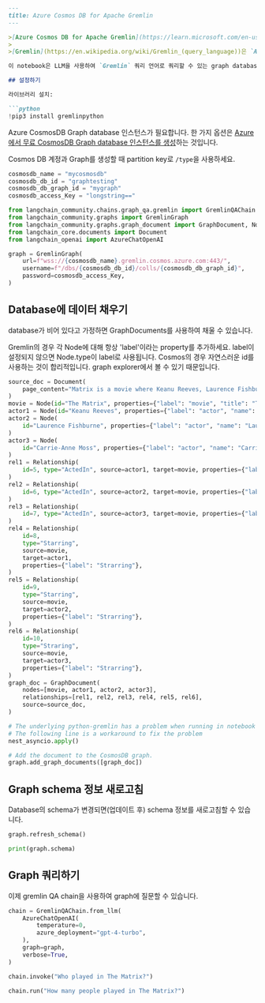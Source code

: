 ```markdown
---
title: Azure Cosmos DB for Apache Gremlin
---

>[Azure Cosmos DB for Apache Gremlin](https://learn.microsoft.com/en-us/azure/cosmos-db/gremlin/introduction)은 수십억 개의 vertex와 edge를 가진 대규모 graph를 저장하는 데 사용할 수 있는 graph database 서비스입니다. 밀리초 단위의 지연 시간으로 graph를 쿼리하고 graph 구조를 쉽게 발전시킬 수 있습니다.
>
>[Gremlin](https://en.wikipedia.org/wiki/Gremlin_(query_language))은 `Apache Software Foundation`의 `Apache TinkerPop`에서 개발한 graph traversal 언어이자 virtual machine입니다.

이 notebook은 LLM을 사용하여 `Gremlin` 쿼리 언어로 쿼리할 수 있는 graph database에 자연어 인터페이스를 제공하는 방법을 보여줍니다.

## 설정하기

라이브러리 설치:

```python
!pip3 install gremlinpython
```

Azure CosmosDB Graph database 인스턴스가 필요합니다. 한 가지 옵션은 [Azure에서 무료 CosmosDB Graph database 인스턴스를 생성](https://learn.microsoft.com/en-us/azure/cosmos-db/free-tier)하는 것입니다.

Cosmos DB 계정과 Graph를 생성할 때 partition key로 `/type`을 사용하세요.

```python
cosmosdb_name = "mycosmosdb"
cosmosdb_db_id = "graphtesting"
cosmosdb_db_graph_id = "mygraph"
cosmosdb_access_Key = "longstring=="
```

```python
from langchain_community.chains.graph_qa.gremlin import GremlinQAChain
from langchain_community.graphs import GremlinGraph
from langchain_community.graphs.graph_document import GraphDocument, Node, Relationship
from langchain_core.documents import Document
from langchain_openai import AzureChatOpenAI
```

```python
graph = GremlinGraph(
    url=f"wss://{cosmosdb_name}.gremlin.cosmos.azure.com:443/",
    username=f"/dbs/{cosmosdb_db_id}/colls/{cosmosdb_db_graph_id}",
    password=cosmosdb_access_Key,
)
```

## Database에 데이터 채우기

database가 비어 있다고 가정하면 GraphDocuments를 사용하여 채울 수 있습니다.

Gremlin의 경우 각 Node에 대해 항상 'label'이라는 property를 추가하세요.
label이 설정되지 않으면 Node.type이 label로 사용됩니다.
Cosmos의 경우 자연스러운 id를 사용하는 것이 합리적입니다. graph explorer에서 볼 수 있기 때문입니다.

```python
source_doc = Document(
    page_content="Matrix is a movie where Keanu Reeves, Laurence Fishburne and Carrie-Anne Moss acted."
)
movie = Node(id="The Matrix", properties={"label": "movie", "title": "The Matrix"})
actor1 = Node(id="Keanu Reeves", properties={"label": "actor", "name": "Keanu Reeves"})
actor2 = Node(
    id="Laurence Fishburne", properties={"label": "actor", "name": "Laurence Fishburne"}
)
actor3 = Node(
    id="Carrie-Anne Moss", properties={"label": "actor", "name": "Carrie-Anne Moss"}
)
rel1 = Relationship(
    id=5, type="ActedIn", source=actor1, target=movie, properties={"label": "ActedIn"}
)
rel2 = Relationship(
    id=6, type="ActedIn", source=actor2, target=movie, properties={"label": "ActedIn"}
)
rel3 = Relationship(
    id=7, type="ActedIn", source=actor3, target=movie, properties={"label": "ActedIn"}
)
rel4 = Relationship(
    id=8,
    type="Starring",
    source=movie,
    target=actor1,
    properties={"label": "Strarring"},
)
rel5 = Relationship(
    id=9,
    type="Starring",
    source=movie,
    target=actor2,
    properties={"label": "Strarring"},
)
rel6 = Relationship(
    id=10,
    type="Straring",
    source=movie,
    target=actor3,
    properties={"label": "Strarring"},
)
graph_doc = GraphDocument(
    nodes=[movie, actor1, actor2, actor3],
    relationships=[rel1, rel2, rel3, rel4, rel5, rel6],
    source=source_doc,
)
```

```python
# The underlying python-gremlin has a problem when running in notebook
# The following line is a workaround to fix the problem
nest_asyncio.apply()

# Add the document to the CosmosDB graph.
graph.add_graph_documents([graph_doc])
```

## Graph schema 정보 새로고침

Database의 schema가 변경되면(업데이트 후) schema 정보를 새로고침할 수 있습니다.

```python
graph.refresh_schema()
```

```python
print(graph.schema)
```

## Graph 쿼리하기

이제 gremlin QA chain을 사용하여 graph에 질문할 수 있습니다.

```python
chain = GremlinQAChain.from_llm(
    AzureChatOpenAI(
        temperature=0,
        azure_deployment="gpt-4-turbo",
    ),
    graph=graph,
    verbose=True,
)
```

```python
chain.invoke("Who played in The Matrix?")
```

```python
chain.run("How many people played in The Matrix?")
```
```